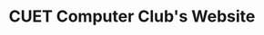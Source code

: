 ---
title: CUET Computer Club's Website
description: a website which would serve as the front for the club and connect the current members and alumni. It is currently undergoing development.
date:
published: true
repository:
techstack: ['react.js','firebase']
  
---
